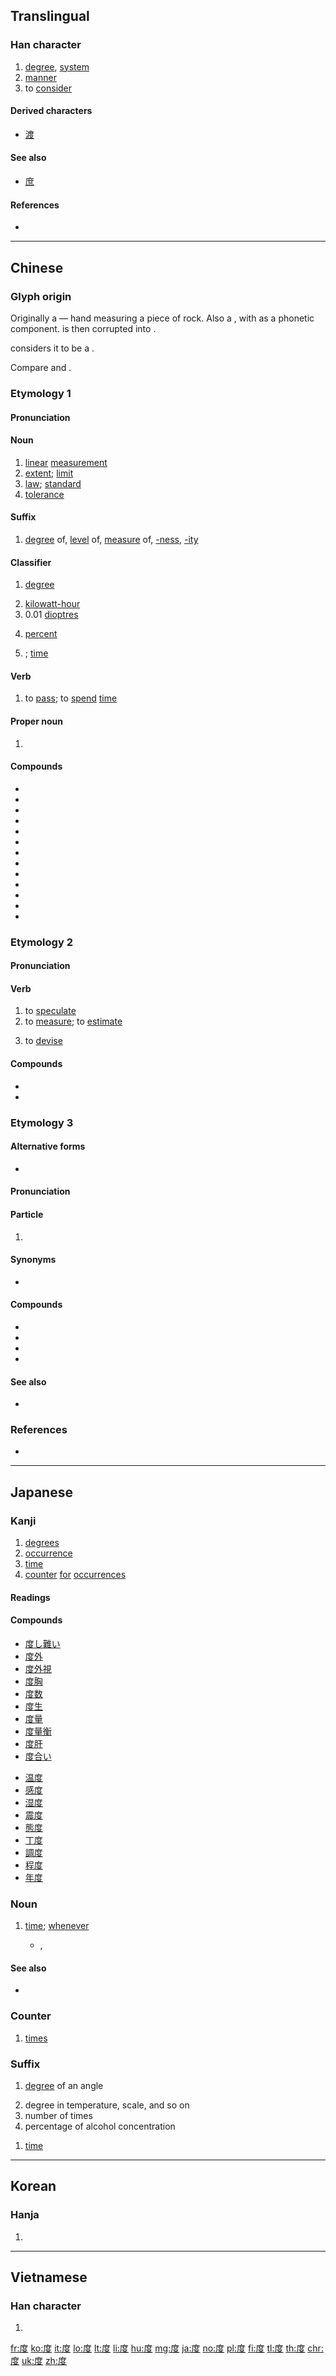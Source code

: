 {{also|廓|席}}
==Translingual==
{{stroke_order|strokes=9}}

===Han character===
{{Han char|rn=53|rad=广|as=06|sn=9|four=00247|canj=ITE|ids=⿸广⿱廿又}}

# [[degree]], [[system]]
# [[manner]]
# to [[consider]]

====Derived characters====
* [[渡]]

====See also====
* {{l|mul|席}} [[庶]]

====References====
* {{Han ref|kx=0345.260|dkj=09313|dj=0655.150|hdz=20880.060|uh=5EA6|ud=24230|bh=ABD7|bd=43991}}

----

==Chinese==
{{zh-forms}}

===Glyph origin===
{{Han etym}}
Originally a {{Han compound|石|t1=rock|又|t2=hand|ls=ic|nocap=y}} — hand measuring a piece of rock. Also a {{liushu|psc|nocap=y}}, with {{och-l|石}} as a phonetic component. {{lang|zh|石}} is then corrupted into {{lang|zh|⿸广廿}}.

''{{w|Shuowen}}'' considers it to be a {{Han compound|庶|c1=p|又|c2=s|ls=psc|nocap=y}}.

Compare {{och-l|庶}} and {{och-l|席}}.

===Etymology 1===

====Pronunciation====
{{zh-pron
|m=dù
|c=dou6
|mn=tō͘
|mc=1
|oc=1,1
|ma=
|cat=n,suf,v,cls,propn
}}

====Noun====
{{zh-noun}}

# [[linear]] [[measurement]]
# [[extent]]; [[limit]]
# [[law]]; [[standard]]
# [[tolerance]]

====Suffix====
{{zh-suf}}

# [[degree]] of, [[level]] of, [[measure]] of, [[-ness]], [[-ity]]
#: {{zh-x|深度|depth}}
#: {{zh-x|長度|length}}
#: {{zh-x|亮度|brightness; luminance}}
#: {{zh-x|可信度|reliability; believability}}
#: {{zh-x|色度|color saturation}}
#: {{zh-x|鹽度|salinity}}

====Classifier====
{{zh-cls}}

# [[degree]]
#: {{zh-x|旋轉 @90 度|rotate 90 '''degrees'''}}
#: {{zh-x|東經 @120 度|longitude 120'''°''' E}}
#: {{zh-x|絕對.零度|absolute zero}}
#: {{zh-x|攝氏 @20 度|20 '''degrees''' Celsius}}
# [[kilowatt-hour]]
# 0.01 [[dioptre]]s
#: {{zh-x|近視 300 度|–3.00 '''dioptres'''}}
# {{lb|zh|alcohol concentration}} [[percent]]
#: {{zh-x|紅酒 酒精 十 幾 度。|Red wine is around 10'''%''' alcohol.}}
# {{n-g|Classifier for events or occurrences}}; [[time]]
#: {{zh-x|再度|one more '''time'''}}

====Verb====
{{zh-verb}}

# to [[pass]]; to [[spend]] [[time]]

====Proper noun====
{{zh-proper noun}}

# {{surname|lang=zh}}

====Compounds====
* {{zh-l|度牒}}
* {{zh-l|度過}}
* {{zh-l|度荒}}
* {{zh-l|度假}}
* {{zh-l|度假村}}
* {{zh-l|度量}}
* {{zh-l|度量衡}}
* {{zh-l|度日}}
* {{zh-l|度日如年}}
* {{zh-l|度數}}
* {{zh-l|度外}}
* {{zh-l|百度}}
* {{zh-l|度小月}}

===Etymology 2===

====Pronunciation====
{{zh-pron
|m=duó,duò,2nb=Taiwan
|c=dok6,dou6
|mn=tō͘/to̍k
|mc=2
|oc=2,2
|ma=
|cat=v
}}

====Verb====
{{zh-verb}}

# to [[speculate]]
# to [[measure]]; to [[estimate]]
#: {{zh-x|用 把 尺{cek3} 度{dok6} 下{haa5}|'''measure''' with a ruler|C}}
# to [[devise]]
#: {{zh-x|度{dok6} 橋{kiu4-2}|'''devise''' a smart idea|C}}

====Compounds====
* {{zh-l|量度}}
* {{zh-l|度量}}

===Etymology 3===

====Alternative forms====
* {{zh-l|道|tr=-}}

====Pronunciation====
{{zh-pron
|c=dou6
|cat=part
}}

====Particle====
{{zh-particle}}

# {{lb|zh|Cantonese}} {{non-gloss definition|Used to indicate location of something.}}
#: {{zh-x|唔通 我 留 咗 條 鎖匙{si4} 喺 架 車 度？|Can it be that I left the key '''in''' the car?|C}}

====Synonyms====
* {{q|dated}} {{zh-l|處|syu3}}

====Compounds====
* {{zh-l|邊度}}
* {{zh-l|呢度}}
* {{zh-l|喺度}}
* {{zh-l|度度}}

====See also====
* {{zh-l|裡}}

===References===
* {{thcwd|4875}}

----

==Japanese==

===Kanji===
{{ja-kanji|grade=3|rs=广06}}

# [[degrees]]
# [[occurrence]]
# [[time]]
# [[counter]] [[for]] [[occurrences]]

====Readings====
{{ja-readings|goon=[[ど]] (do), [[だく]] (daku)|kanon=[[と]] (to), [[たく]] (taku)|kun=[[たび]] (tabi), [[はかる]] (hakaru), [[めもり]] (memori)}}

====Compounds====
{{top2}}
* [[度し難い]]
* [[度外]]
* [[度外視]]
* [[度胸]]
* [[度数]]
* [[度生]]
* [[度量]]
* [[度量衡]]
* [[度肝]]
* [[度合い]]
{{mid2}}
* [[温度]]
* [[感度]]
* [[湿度]]
* [[震度]]
* [[態度]]
* [[丁度]]
* [[調度]]
* [[程度]]
* [[年度]]
{{bottom}}

===Noun===
{{ja-noun|たび}}

# [[time]]; [[whenever]]
#* {{w|ja:DECO*27|DECO*27}}, {{lang|ja|相愛性理論}}
#*: {{ja-usex|「好きだよ」と言う'''度'''に増える「好き」の気持ちは<br>きっと僕が死ぬまで伝えきれないけど|「^すき だ よ」 と いう '''たび''' に ふえる 「すき」 の きもち は <br>きっと ぼく が しぬ まで つたえきれない けど|Although even until I die I definitely cannot express enough my feelings of "like" that increase '''when''' you say "I like you"}} 

====See also====
* {{ja-r|時|とき}}

===Counter===
{{ja-pos|たび|counter}}

# [[time]]s

===Suffix===
{{ja-pos|ど|suffix}}

# {{lb|ja|geometry|sort=と'}} [[degree]] of an angle
# degree in temperature, scale, and so on
# number of times
# percentage of alcohol concentration

{{ja-pos|たび|suffix}}

# [[time]]

----

==Korean==

===Hanja===
{{ko-hanja|hangeul=[[도]], [[탁]]|rv=do, tak|mr=to, t'ak}}

# {{defn|lang=ko|sort=广06}}

----

==Vietnamese==

===Han character===
{{vi-hantu|[[độ]], [[dạc]], [[đác]], [[đạc]], [[đọ]], [[đủ]], [[đù]], [[dác]], [[đo]], [[đồ]], [[đợ]]|rs=广06}}

# {{defn|lang=vi|sort=广06}}

[[fr:度]]
[[ko:度]]
[[it:度]]
[[lo:度]]
[[lt:度]]
[[li:度]]
[[hu:度]]
[[mg:度]]
[[ja:度]]
[[no:度]]
[[pl:度]]
[[fi:度]]
[[tl:度]]
[[th:度]]
[[chr:度]]
[[uk:度]]
[[zh:度]]